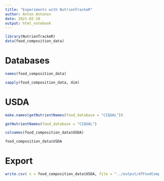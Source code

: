 ```yaml
---
title: "Experiments with NutrienTrackeR"
author: Anton Antonov
date: 2021-02-28
output: html_notebook
---
```


```r
library(NutrienTrackeR)
data(food_composition_data)
```

# Databases

```r
names(food_composition_data)
```

```r
sapply(food_composition_data, dim)
```

# USDA

```r
make.names(getNutrientNames(food_database = "CIQUAL"))
```

```r
getNutrientNames(food_database = "CIQUAL")
```
```r
colnames(food_composition_data$USDA)
```


```r
food_composition_data$USDA
```

# Export

```r
write.csv( x = food_composition_data$USDA, file = "../output/dfFoodCompositionData")
```

